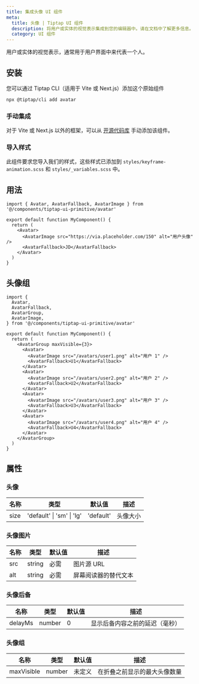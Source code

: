 ```yaml
---
title: 集成头像 UI 组件
meta:
  title: 头像 | Tiptap UI 组件
  description: 将用户或实体的视觉表示集成到您的编辑器中。请在文档中了解更多信息。
  category: UI 组件
---
```



用户或实体的视觉表示，通常用于用户界面中来代表一个人。

<CodeDemo isScrollable src="https://template.tiptap.dev/preview/tiptap-ui-primitive/avatar" />

## 安装
您可以通过 Tiptap CLI（适用于 Vite 或 Next.js）添加这个原始组件

```bash
npx @tiptap/cli add avatar
```

### 手动集成
对于 Vite 或 Next.js 以外的框架，可以从 [开源代码库](https://github.com/ueberdosis/tiptap-ui-components) 手动添加该组件。

### 导入样式

此组件要求您导入我们的样式，这些样式已添加到 `styles/keyframe-animation.scss` 和 `styles/_variables.scss` 中。

## 用法

```tsx
import { Avatar, AvatarFallback, AvatarImage } from '@/components/tiptap-ui-primitive/avatar'

export default function MyComponent() {
  return (
    <Avatar>
      <AvatarImage src="https://via.placeholder.com/150" alt="用户头像" />
      <AvatarFallback>JD</AvatarFallback>
    </Avatar>
  )
}
```

## 头像组

```tsx
import {
  Avatar,
  AvatarFallback,
  AvatarGroup,
  AvatarImage,
} from '@/components/tiptap-ui-primitive/avatar'

export default function MyComponent() {
  return (
    <AvatarGroup maxVisible={3}>
      <Avatar>
        <AvatarImage src="/avatars/user1.png" alt="用户 1" />
        <AvatarFallback>U1</AvatarFallback>
      </Avatar>
      <Avatar>
        <AvatarImage src="/avatars/user2.png" alt="用户 2" />
        <AvatarFallback>U2</AvatarFallback>
      </Avatar>
      <Avatar>
        <AvatarImage src="/avatars/user3.png" alt="用户 3" />
        <AvatarFallback>U3</AvatarFallback>
      </Avatar>
      <Avatar>
        <AvatarImage src="/avatars/user4.png" alt="用户 4" />
        <AvatarFallback>U4</AvatarFallback>
      </Avatar>
    </AvatarGroup>
  )
}
```

## 属性

### 头像

| 名称 | 类型                      | 默认值   | 描述         |
| ---- | ------------------------- | -------- | ------------ |
| size | 'default' \| 'sm' \| 'lg' | 'default' | 头像大小     |

### 头像图片

| 名称 | 类型   | 默认值  | 描述                             |
| ---- | ------ | -------- | --------------------------------- |
| src  | string | 必需    | 图片源 URL                        |
| alt  | string | 必需    | 屏幕阅读器的替代文本             |

### 头像后备

| 名称    | 类型   | 默认值 | 描述                                       |
| ------- | ------ | ------- | ----------------------------------------- |
| delayMs | number | 0       | 显示后备内容之前的延迟（毫秒）           |

### 头像组

| 名称       | 类型   | 默认值   | 描述                                           |
| ---------- | ------ | -------- | ---------------------------------------------- |
| maxVisible | number | 未定义   | 在折叠之前显示的最大头像数量                 |